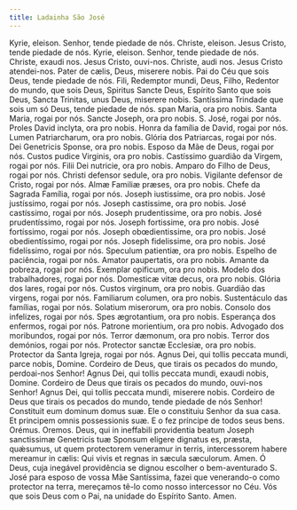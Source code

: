 ```yaml
---
title: Ladainha São José
---
```


<div class="grid grid-cols-2 gap-5">
  <span class="text-justify">Kyrie, eleison.</span>
  <span class="text-justify">Senhor, tende piedade de nós.</span>
  <span class="text-justify">Christe, eleison.</span>
  <span class="text-justify">Jesus Cristo, tende piedade de nós.</span>
  <span class="text-justify">Kyrie, eleison.</span>
  <span class="text-justify">Senhor, tende piedade de nós.</span>
  <span class="text-justify">Christe, exaudi nos.</span>
  <span class="text-justify">Jesus Cristo, ouvi-nos.</span>
  <span class="text-justify">Christe, audi nos.</span>
  <span class="text-justify">Jesus Cristo atendei-nos.</span>
  <span class="text-justify">Pater de cælis, Deus, miserere nobis.</span>
  <span class="text-justify">
    Pai do Céu que sois Deus, tende piedade de nós.
  </span>
  <span class="text-justify">Fili, Redemptor mundi, Deus,</span>
  <span class="text-justify">Filho, Redentor do mundo, que sois Deus,</span>
  <span class="text-justify">Spiritus Sancte Deus,</span>
  <span class="text-justify">Espírito Santo que sois Deus,</span>
  <span class="text-justify">Sancta Trinitas, unus Deus, miserere nobis.</span>
  <span class="text-justify">
    Santíssima Trindade que sois um só Deus, tende piedade de nós.
  </span>
  <span class="text-justify">span Maria, ora pro nobis.</span>
  <span class="text-justify">Santa Maria, rogai por nós.</span>
  <span class="text-justify">Sancte Joseph, ora pro nobis.</span>
  <span class="text-justify">S. José, rogai por nós.</span>
  <span class="text-justify">Proles David inclyta, ora pro nobis.</span>
  <span class="text-justify">Honra da família de David, rogai por nós.</span>
  <span class="text-justify">Lumen Patriarcharum, ora pro nobis.</span>
  <span class="text-justify">Glória dos Patriarcas, rogai por nós.</span>
  <span class="text-justify">Dei Genetricis Sponse, ora pro nobis.</span>
  <span class="text-justify">Esposo da Mãe de Deus, rogai por nós.</span>
  <span class="text-justify">Custos pudice Virginis, ora pro nobis.</span>
  <span class="text-justify">
    Castíssimo guardião da Virgem, rogai por nós.
  </span>
  <span class="text-justify">Filii Dei nutricie, ora pro nobis.</span>
  <span class="text-justify">Amparo do Filho de Deus, rogai por nós.</span>
  <span class="text-justify">Christi defensor sedule, ora pro nobis.</span>
  <span class="text-justify">Vigilante defensor de Cristo, rogai por nós.</span>
  <span class="text-justify">Almæ Familiæ præses, ora pro nobis.</span>
  <span class="text-justify">Chefe da Sagrada Família, rogai por nós.</span>
  <span class="text-justify">Joseph iustissime, ora pro nobis.</span>
  <span class="text-justify">José justíssimo, rogai por nós.</span>
  <span class="text-justify">Joseph castissime, ora pro nobis.</span>
  <span class="text-justify">José castíssimo, rogai por nós.</span>
  <span class="text-justify">Joseph prudentissime, ora pro nobis.</span>
  <span class="text-justify">José prudentíssimo, rogai por nós.</span>
  <span class="text-justify">Joseph fortissime, ora pro nobis.</span>
  <span class="text-justify">José fortíssimo, rogai por nós.</span>
  <span class="text-justify">Joseph obœdientissime, ora pro nobis.</span>
  <span class="text-justify">José obedientíssimo, rogai por nós.</span>
  <span class="text-justify">Joseph fidelissime, ora pro nobis.</span>
  <span class="text-justify">José fidelíssimo, rogai por nós.</span>
  <span class="text-justify">Speculum patientiæ, ora pro nobis.</span>
  <span class="text-justify">Espelho de paciência, rogai por nós.</span>
  <span class="text-justify">Amator paupertatis, ora pro nobis.</span>
  <span class="text-justify">Amante da pobreza, rogai por nós.</span>
  <span class="text-justify">Exemplar opificum, ora pro nobis.</span>
  <span class="text-justify">Modelo dos trabalhadores, rogai por nós.</span>
  <span class="text-justify">Domesticæ vitæ decus, ora pro nobis.</span>
  <span class="text-justify">Glória dos lares, rogai por nós.</span>
  <span class="text-justify">Custos virginum, ora pro nobis.</span>
  <span class="text-justify">Guardião das virgens, rogai por nós.</span>
  <span class="text-justify">Familiarum columen, ora pro nobis.</span>
  <span class="text-justify">Sustentáculo das famílias, rogai por nós.</span>
  <span class="text-justify">Solatium miserorum, ora pro nobis.</span>
  <span class="text-justify">Consolo dos infelizes, rogai por nós.</span>
  <span class="text-justify">Spes ægrotantium, ora pro nobis.</span>
  <span class="text-justify">Esperança dos enfermos, rogai por nós.</span>
  <span class="text-justify">Patrone morientium, ora pro nobis.</span>
  <span class="text-justify">Advogado dos moribundos, rogai por nós.</span>
  <span class="text-justify">Terror dæmonum, ora pro nobis.</span>
  <span class="text-justify">Terror dos demónios, rogai por nós.</span>
  <span class="text-justify">Protector sanctæ Ecclesiæ, ora pro nobis.</span>
  <span class="text-justify">Protector da Santa Igreja, rogai por nós.</span>
  <span class="text-justify">
    Agnus Dei, qui tollis peccata mundi, parce nobis, Domine.
  </span>
  <span class="text-justify">
    Cordeiro de Deus, que tirais os pecados do mundo, perdoai-nos Senhor!
  </span>
  <span class="text-justify">
    Agnus Dei, qui tollis peccata mundi, exaudi nobis, Domine.
  </span>
  <span class="text-justify">
    Cordeiro de Deus que tirais os pecados do mundo, ouvi-nos Senhor!
  </span>
  <span class="text-justify">
    Agnus Dei, qui tollis peccata mundi, miserere nobis.
  </span>
  <span class="text-justify">
    Cordeiro de Deus que tirais os pecados do mundo, tende piedade de nós
    Senhor!
  </span>
  <span class="text-justify">Constituit eum dominum domus suæ.</span>
  <span class="text-justify">Ele o constituiu Senhor da sua casa.</span>
  <span class="text-justify">Et principem omnis possessionis suæ.</span>
  <span class="text-justify">E o fez príncipe de todos seus bens.</span>
  <span class="text-red-500 text-center">Orémus.</span>
  <span class="text-red-500 text-center">Oremos.</span>
  <span class="text-justify">
    Deus, qui in ineffabili providentia beatum Joseph sanctissimæ Genetricis tuæ
    Sponsum eligere dignatus es, præsta, quǽsumus, ut quem protectorem veneramur
    in terris, intercessorem habere mereamur in cælis: Qui vivis et regnas in
    sæcula sæculorum. Amen.
  </span>
  <span class="text-justify">
    Ó Deus, cuja inegável providência se dignou escolher o bem-aventurado S.
    José para esposo de vossa Mãe Santíssima, fazei que venerando-o como
    protector na terra, mereçamos tê-lo como nosso intercessor no Céu. Vós que
    sois Deus com o Pai, na unidade do Espírito Santo. Amen.
  </span>
</div>
